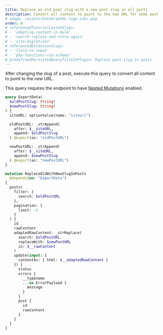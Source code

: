 ```yaml
---
title: Replace an old post slug with a new post slug in all posts
description: Convert all content to point to the new URL for some post
# image: /assets/GatoGraphQL-logo-suki.png
order: 0
# referencedTutorialLessonSlugs:
# - 'adapting-content-in-bulk'
# - 'search-replace-and-store-again'
# - 'site-migrations'
# referencedExtensionSlugs:
# - 'field-to-input'
# - 'php-functions-via-schema'
# predefinedPersistedQueryTitleInPlugin: Replace post slug in posts
---
```


After changing the slug of a post, execute this query to convert all content to point to the new URL.

<Banner type='important'>

This query requires the endpoint to have [Nested Mutations](https://gatographql.com/guides/schema/using-nested-mutations/) enabled.

</Banner>

```graphql
query ExportData(
  $oldPostSlug: String!
  $newPostSlug: String!
) {
  siteURL: optionValue(name: "siteurl")

  oldPostURL: _strAppend(
    after: $__siteURL,
    append: $oldPostSlug
  ) @export(as: "oldPostURL")

  newPostURL: _strAppend(
    after: $__siteURL,
    append: $newPostSlug
  ) @export(as: "newPostURL")
}

mutation ReplaceOldWithNewSlugInPosts
  @depends(on: "ExportData")
{
  posts(
    filter: {
      search: $oldPostURL
    },
    pagination: {
      limit: -1
    }
  ) {
    id
    rawContent
    adaptedRawContent: _strReplace(
      search: $oldPostURL
      replaceWith: $newPostURL
      in: $__rawContent
    )
    update(input: {
      contentAs: { html: $__adaptedRawContent }
    }) {
      status
      errors {
        __typename
        ...on ErrorPayload {
          message
        }
      }
      post {
        id
        rawContent
      }
    }
  }
}
```
